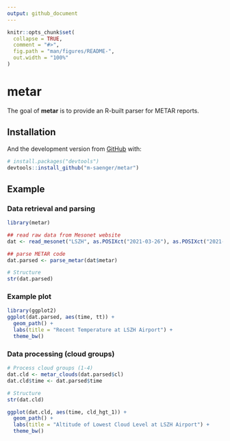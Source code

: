```yaml
---
output: github_document
---
```


<!-- README.md is generated from README.Rmd. Please edit that file -->

```r
knitr::opts_chunk$set(
  collapse = TRUE,
  comment = "#>",
  fig.path = "man/figures/README-",
  out.width = "100%"
)
```

# metar

The goal of **metar** is to provide an R-built parser for METAR reports.

## Installation

And the development version from [GitHub](https://github.com/) with:

``` r
# install.packages("devtools") 
devtools::install_github("m-saenger/metar")
```
## Example

### Data retrieval and parsing

```r
library(metar)

## read raw data from Mesonet website
dat <- read_mesonet("LSZH", as.POSIXct("2021-03-26"), as.POSIXct("2021-03-28"))

## parse METAR code
dat.parsed <- parse_metar(dat$metar)

# Structure
str(dat.parsed)

```

### Example plot

```r
library(ggplot2)
ggplot(dat.parsed, aes(time, tt)) +
  geom_path() +
  labs(title = "Recent Temperature at LSZH Airport") +
  theme_bw()

```

### Data processing (cloud groups)

```r
# Process cloud groups (1-4)
dat.cld <- metar_clouds(dat.parsed$cl)    
dat.cld$time <- dat.parsed$time

# Structure
str(dat.cld)

ggplot(dat.cld, aes(time, cld_hgt_1)) +
  geom_path() +
  labs(title = "Altitude of Lowest Cloud Level at LSZH Airport") +
  theme_bw()

```

